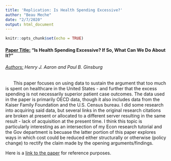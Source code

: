 ```yaml
---
title: 'Replication: Is Health Spending Excessive?'
author: "Beau Meche"
date: "2/7/2020"
output: html_document
---
```


```r
knitr::opts_chunk$set(echo = TRUE)
```

#### <u>Paper Title:</u> "Is Health Spending Excessive? If So, What Can We Do About It?"
###### <u>Authors:</u>  Henry J. Aaron and Paul B. Ginsburg


<p style="text-indent: 25px">This paper focuses on using data to sustain the argument that too much is spent on healthcare in the United States - and further that the excess spending is not necessarily superior patient case outcomes. The data used in the paper is primarily OECD data, though it also includes data from the Kaiser Family Foundation and the U.S. Census bureau. I did some research into acquiring said data, but several links in the original research citations are broken at present or allocated to a different server resulting in the same result - lack of acquisition at the present time. I think this topic is particularly interesting as an intersection of my Econ research tutorial and the Gov department is becuase the latter portion of this paper explores ways in which cost could be reduced either structurally or otherwise (policy change) to rectify the claim made by the opening arguments/findings.</p>

<p>Here is a <u><a href="https://www.healthaffairs.org/doi/pdf/10.1377/hlthaff.28.5.1260">link to the paper</a></u> for reference purposes.</p>

